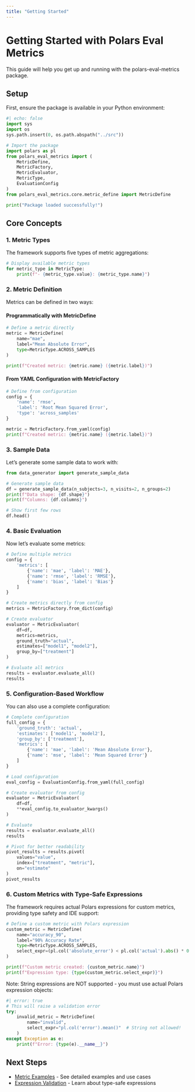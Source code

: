 ```yaml
---
title: "Getting Started"
---
```


# Getting Started with Polars Eval Metrics

This guide will help you get up and running with the polars-eval-metrics package.

## Setup

First, ensure the package is available in your Python environment:

```python
#| echo: false
import sys
import os
sys.path.insert(0, os.path.abspath("../src"))
```

```python
# Import the package
import polars as pl
from polars_eval_metrics import (
    MetricDefine,
    MetricFactory,
    MetricEvaluator,
    MetricType,
    EvaluationConfig
)
from polars_eval_metrics.core.metric_define import MetricDefine

print("Package loaded successfully!")
```

## Core Concepts

### 1. Metric Types

The framework supports five types of metric aggregations:

```python
# Display available metric types
for metric_type in MetricType:
    print(f"- {metric_type.value}: {metric_type.name}")
```

### 2. Metric Definition

Metrics can be defined in two ways:

#### Programmatically with MetricDefine

```python
# Define a metric directly
metric = MetricDefine(
    name="mae",
    label="Mean Absolute Error",
    type=MetricType.ACROSS_SAMPLES
)

print(f"Created metric: {metric.name} ({metric.label})")
```

#### From YAML Configuration with MetricFactory

```python
# Define from configuration
config = {
    'name': 'rmse',
    'label': 'Root Mean Squared Error',
    'type': 'across_samples'
}

metric = MetricFactory.from_yaml(config)
print(f"Created metric: {metric.name} ({metric.label})")
```

### 3. Sample Data

Let's generate some sample data to work with:

```python
from data_generator import generate_sample_data

# Generate sample data
df = generate_sample_data(n_subjects=3, n_visits=2, n_groups=2)
print(f"Data shape: {df.shape}")
print(f"Columns: {df.columns}")

# Show first few rows
df.head()
```

### 4. Basic Evaluation

Now let's evaluate some metrics:

```python
# Define multiple metrics
config = {
    'metrics': [
        {'name': 'mae', 'label': 'MAE'},
        {'name': 'rmse', 'label': 'RMSE'},
        {'name': 'bias', 'label': 'Bias'}
    ]
}

# Create metrics directly from config
metrics = MetricFactory.from_dict(config)

# Create evaluator
evaluator = MetricEvaluator(
    df=df,
    metrics=metrics,
    ground_truth="actual",
    estimates=["model1", "model2"],
    group_by=["treatment"]
)

# Evaluate all metrics
results = evaluator.evaluate_all()
results
```

### 5. Configuration-Based Workflow

You can also use a complete configuration:

```python
# Complete configuration
full_config = {
    'ground_truth': 'actual',
    'estimates': ['model1', 'model2'],
    'group_by': ['treatment'],
    'metrics': [
        {'name': 'mae', 'label': 'Mean Absolute Error'},
        {'name': 'mse', 'label': 'Mean Squared Error'}
    ]
}

# Load configuration
eval_config = EvaluationConfig.from_yaml(full_config)

# Create evaluator from config
evaluator = MetricEvaluator(
    df=df,
    **eval_config.to_evaluator_kwargs()
)

# Evaluate
results = evaluator.evaluate_all()
results
```

```python
# Pivot for better readability
pivot_results = results.pivot(
    values="value",
    index=["treatment", "metric"],
    on="estimate"
)
pivot_results
```

### 6. Custom Metrics with Type-Safe Expressions

The framework requires actual Polars expressions for custom metrics, providing type safety and IDE support:

```python
# Define a custom metric with Polars expression
custom_metric = MetricDefine(
    name="accuracy_90",
    label="90% Accuracy Rate",
    type=MetricType.ACROSS_SAMPLES,
    select_expr=(pl.col('absolute_error') < pl.col('actual').abs() * 0.1).mean() * 100
)

print(f"Custom metric created: {custom_metric.name}")
print(f"Expression type: {type(custom_metric.select_expr)}")
```

Note: String expressions are NOT supported - you must use actual Polars expression objects:

```python
#| error: true
# This will raise a validation error
try:
    invalid_metric = MetricDefine(
        name="invalid",
        select_expr="pl.col('error').mean()"  # String not allowed!
    )
except Exception as e:
    print(f"Error: {type(e).__name__}")
```

## Next Steps

- [Metric Examples](metric.qmd) - See detailed examples and use cases
- [Expression Validation](expression_validation.qmd) - Learn about type-safe expressions